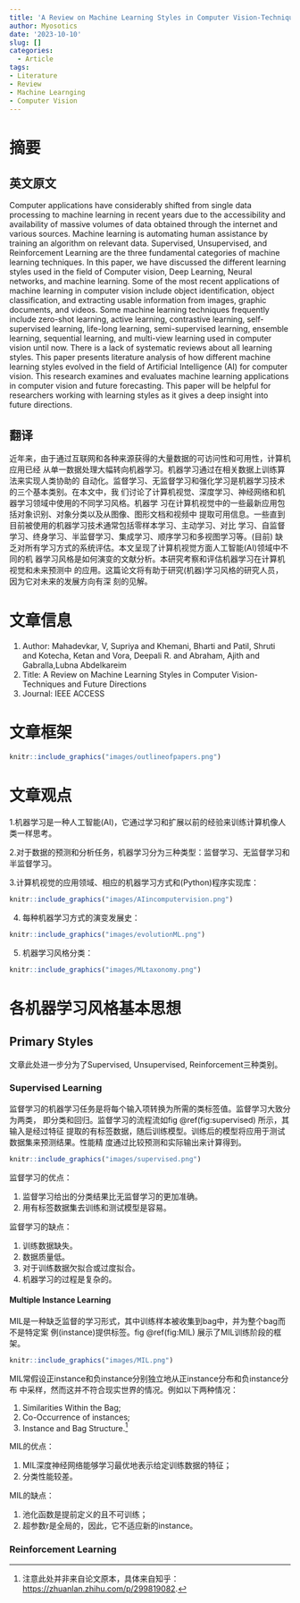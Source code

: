 ```yaml
---
title: 'A Review on Machine Learning Styles in Computer Vision-Techniques and Future Directions'
author: Myosotics
date: '2023-10-10'
slug: []
categories:
  - Article
tags: 
- Literature
- Review
- Machine Learnging
- Computer Vision
---
```


# 摘要

## 英文原文

Computer applications have considerably shifted from single data processing to
machine learning in recent years due to the accessibility and availability of
massive volumes of data obtained through the internet and various sources. 
Machine learning is automating human assistance by training an algorithm on 
relevant data. Supervised, Unsupervised, and Reinforcement Learning are the three
fundamental categories of machine learning techniques. In this paper, we have 
discussed the different learning styles used in the field of Computer vision, 
Deep Learning, Neural networks, and machine learning. Some of the most recent 
applications of machine learning in computer vision include object identification,
object classification, and extracting usable information from images, graphic 
documents, and videos. Some machine learning techniques frequently include 
zero-shot learning, active learning, contrastive learning, self-supervised 
learning, life-long learning, semi-supervised learning, ensemble learning, 
sequential learning, and multi-view learning used in computer vision until now. 
There is a lack of systematic reviews about all learning styles. This paper
presents literature analysis of how different machine learning styles evolved in
the field of Artificial Intelligence (AI) for computer vision. This research 
examines and evaluates machine learning applications in computer vision and future forecasting. This paper will be helpful for researchers working with learning 
styles as it gives a deep insight into future directions.

## 翻译

近年来，由于通过互联网和各种来源获得的大量数据的可访问性和可用性，计算机应用已经
从单一数据处理大幅转向机器学习。机器学习通过在相关数据上训练算法来实现人类协助的
自动化。监督学习、无监督学习和强化学习是机器学习技术的三个基本类别。在本文中，我
们讨论了计算机视觉、深度学习、神经网络和机器学习领域中使用的不同学习风格。机器学
习在计算机视觉中的一些最新应用包括对象识别、对象分类以及从图像、图形文档和视频中
提取可用信息。一些直到目前被使用的机器学习技术通常包括零样本学习、主动学习、对比
学习、自监督学习、终身学习、半监督学习、集成学习、顺序学习和多视图学习等。(目前)
缺乏对所有学习方式的系统评估。本文呈现了计算机视觉方面人工智能(AI)领域中不同的机
器学习风格是如何演变的文献分析。本研究考察和评估机器学习在计算机视觉和未来预测中
的应用。这篇论文将有助于研究(机器)学习风格的研究人员，因为它对未来的发展方向有深
刻的见解。

# 文章信息

1. Author: Mahadevkar, V, Supriya and Khemani, Bharti and Patil, Shruti and Kotecha, 
Ketan and Vora, Deepali R. and Abraham, Ajith and Gabralla,Lubna Abdelkareim   
2. Title: A Review on Machine Learning Styles in Computer Vision-Techniques and Future Directions  
3. Journal: IEEE ACCESS  

# 文章框架

```r
knitr::include_graphics("images/outlineofpapers.png")
```

# 文章观点

1.机器学习是一种人工智能(AI)，它通过学习和扩展以前的经验来训练计算机像人类一样思考。

2.对于数据的预测和分析任务，机器学习分为三种类型：监督学习、无监督学习和半监督学习。

3.计算机视觉的应用领域、相应的机器学习方式和(Python)程序实现库：
```r
knitr::include_graphics("images/AIincomputervision.png")
```
4. 每种机器学习方式的演变发展史：
```r
knitr::include_graphics("images/evolutionML.png")
```
5. 机器学习风格分类：
```r
knitr::include_graphics("images/MLtaxonomy.png")
```

# 各机器学习风格基本思想

## Primary Styles

文章此处进一步分为了Supervised, Unsupervised, Reinforcement三种类别。

### Supervised Learning

监督学习的机器学习任务是将每个输入项转换为所需的类标签值。监督学习大致分为两类，
即分类和回归。监督学习的流程流如fig \@ref(fig:supervised) 所示，其输入是经过特征
提取的有标签数据，随后训练模型。训练后的模型将应用于测试数据集来预测结果。性能精
度通过比较预测和实际输出来计算得到。
```r
knitr::include_graphics("images/supervised.png")
```
监督学习的优点： 

1. 监督学习给出的分类结果比无监督学习的更加准确。
2. 用有标签数据集去训练和测试模型是容易。

监督学习的缺点：

1. 训练数据缺失。
2. 数据质量低。
3. 对于训练数据欠拟合或过度拟合。
4. 机器学习的过程是复杂的。

#### Multiple Instance Learning

MIL是一种缺乏监督的学习形式，其中训练样本被收集到bag中，并为整个bag而不是特定案
例(instance)提供标签。fig \@ref(fig:MIL) 展示了MIL训练阶段的框架。

```r
knitr::include_graphics("images/MIL.png")
```

MIL常假设正instance和负instance分别独立地从正instance分布和负instance分布
中采样，然而这并不符合现实世界的情况。例如以下两种情况：

1. Similarities Within the Bag;
2. Co-Occurrence of instances;  
3. Instance and Bag Structure.[^1]

[^1]: 注意此处并非来自论文原本，具体来自知乎：<https://zhuanlan.zhihu.com/p/299819082>.

MIL的优点：

1. MIL深度神经网络能够学习最优地表示给定训练数据的特征；
2. 分类性能较差。

MIL的缺点：

1. 池化函数是提前定义的且不可训练；
2. 超参数r是全局的，因此，它不适应新的instance。

### Reinforcement Learning






